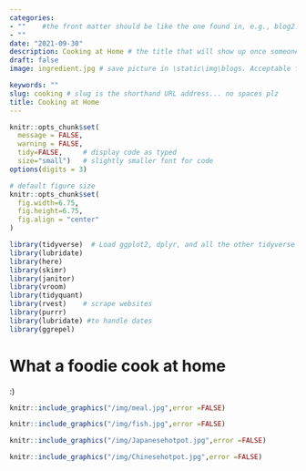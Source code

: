 ```yaml
---
categories:  
- ""    #the front matter should be like the one found in, e.g., blog2.md. It cannot be like the normal Rmd we used
- ""
date: "2021-09-30"
description: Cooking at Home # the title that will show up once someone gets to this page
draft: false
image: ingredient.jpg # save picture in \static\img\blogs. Acceptable formats= jpg, jpeg, or png . Your iPhone pics wont work

keywords: ""
slug: cooking # slug is the shorthand URL address... no spaces plz
title: Cooking at Home
---
```

  



```r
knitr::opts_chunk$set(
  message = FALSE, 
  warning = FALSE, 
  tidy=FALSE,     # display code as typed
  size="small")   # slightly smaller font for code
options(digits = 3)

# default figure size
knitr::opts_chunk$set(
  fig.width=6.75, 
  fig.height=6.75,
  fig.align = "center"
)
```


```r
library(tidyverse)  # Load ggplot2, dplyr, and all the other tidyverse packages
library(lubridate)
library(here)
library(skimr)
library(janitor)
library(vroom)
library(tidyquant)
library(rvest)    # scrape websites
library(purrr)  
library(lubridate) #to handle dates
library(ggrepel)
```


# What a foodie cook at home

:)

```r
knitr::include_graphics("/img/meal.jpg",error =FALSE)
```

```r
knitr::include_graphics("/img/fish.jpg",error =FALSE)
```

```r
knitr::include_graphics("/img/Japanesehotpot.jpg",error =FALSE)
```

```r
knitr::include_graphics("/img/Chinesehotpot.jpg",error =FALSE)
```